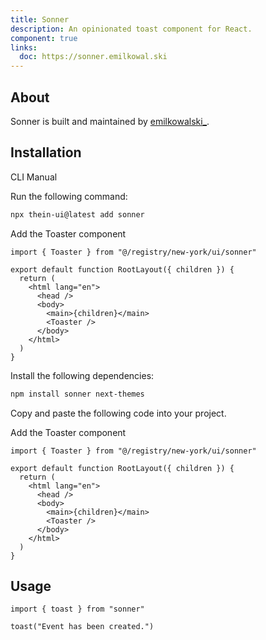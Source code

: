 ```yaml
---
title: Sonner
description: An opinionated toast component for React.
component: true
links:
  doc: https://sonner.emilkowal.ski
---
```


<ComponentPreview name="sonner-demo" />

## About

Sonner is built and maintained by [emilkowalski\_](https://twitter.com/emilkowalski_).

## Installation

<Tabs defaultValue="cli">

<TabsList>
  <TabsTrigger value="cli">CLI</TabsTrigger>
  <TabsTrigger value="manual">Manual</TabsTrigger>
</TabsList>
<TabsContent value="cli">

<Steps>

<Step>Run the following command:</Step>

```bash
npx thein-ui@latest add sonner
```

<Step>Add the Toaster component</Step>

```tsx title="app/layout.tsx" {1,9}
import { Toaster } from "@/registry/new-york/ui/sonner"

export default function RootLayout({ children }) {
  return (
    <html lang="en">
      <head />
      <body>
        <main>{children}</main>
        <Toaster />
      </body>
    </html>
  )
}
```

</Steps>

</TabsContent>

<TabsContent value="manual">

<Steps>

<Step>Install the following dependencies:</Step>

```bash
npm install sonner next-themes
```

<Step>Copy and paste the following code into your project.</Step>

<ComponentSource name="sonner" />

<Step>Add the Toaster component</Step>

```tsx title="app/layout.tsx" {1,9}
import { Toaster } from "@/registry/new-york/ui/sonner"

export default function RootLayout({ children }) {
  return (
    <html lang="en">
      <head />
      <body>
        <main>{children}</main>
        <Toaster />
      </body>
    </html>
  )
}
```

</Steps>

</TabsContent>

</Tabs>

## Usage

```tsx
import { toast } from "sonner"
```

```tsx
toast("Event has been created.")
```
